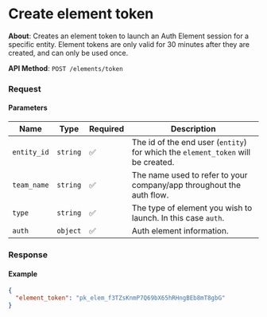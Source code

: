 
# Create element token

**About**: Creates an element token to launch an Auth Element session for a specific
entity. Element tokens are only valid for 30 minutes after they are created, and can
only be used once.

**API Method**: `POST /elements/token`

### Request

<ElementsCreateAuthToken />

#### Parameters
| Name          | Type     | Required | Description                                                                      |
|---------------|----------|----------|----------------------------------------------------------------------------------|
| `entity_id`   | `string` | ✅        | The id of the end user (`entity`) for which the `element_token` will be created. |
| `team_name`   | `string` | ✅        | The name used to refer to your company/app throughout the auth flow.             |
| `type`        | `string` | ✅        | The type of element you wish to launch. In this case `auth`.                     |
| `auth`        | `object` | ✅        | Auth element information.                                                        |

### Response

#### Example

```json
{
  "element_token": "pk_elem_f3TZsKnmP7Q69bX65hRHngBEb8mT8gbG"
}
```
